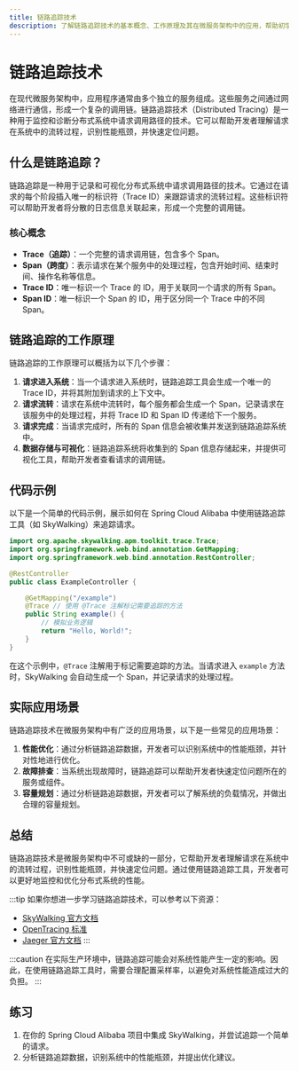 ```yaml
---
title: 链路追踪技术
description: 了解链路追踪技术的基本概念、工作原理及其在微服务架构中的应用，帮助初学者掌握如何通过链路追踪优化系统性能。
---
```


# 链路追踪技术

在现代微服务架构中，应用程序通常由多个独立的服务组成。这些服务之间通过网络进行通信，形成一个复杂的调用链。链路追踪技术（Distributed Tracing）是一种用于监控和诊断分布式系统中请求调用路径的技术。它可以帮助开发者理解请求在系统中的流转过程，识别性能瓶颈，并快速定位问题。

## 什么是链路追踪？

链路追踪是一种用于记录和可视化分布式系统中请求调用路径的技术。它通过在请求的每个阶段插入唯一的标识符（Trace ID）来跟踪请求的流转过程。这些标识符可以帮助开发者将分散的日志信息关联起来，形成一个完整的调用链。

### 核心概念

- **Trace（追踪）**：一个完整的请求调用链，包含多个 Span。
- **Span（跨度）**：表示请求在某个服务中的处理过程，包含开始时间、结束时间、操作名称等信息。
- **Trace ID**：唯一标识一个 Trace 的 ID，用于关联同一个请求的所有 Span。
- **Span ID**：唯一标识一个 Span 的 ID，用于区分同一个 Trace 中的不同 Span。

## 链路追踪的工作原理

链路追踪的工作原理可以概括为以下几个步骤：

1. **请求进入系统**：当一个请求进入系统时，链路追踪工具会生成一个唯一的 Trace ID，并将其附加到请求的上下文中。
2. **请求流转**：请求在系统中流转时，每个服务都会生成一个 Span，记录请求在该服务中的处理过程，并将 Trace ID 和 Span ID 传递给下一个服务。
3. **请求完成**：当请求完成时，所有的 Span 信息会被收集并发送到链路追踪系统中。
4. **数据存储与可视化**：链路追踪系统将收集到的 Span 信息存储起来，并提供可视化工具，帮助开发者查看请求的调用链。

## 代码示例

以下是一个简单的代码示例，展示如何在 Spring Cloud Alibaba 中使用链路追踪工具（如 SkyWalking）来追踪请求。

```java
import org.apache.skywalking.apm.toolkit.trace.Trace;
import org.springframework.web.bind.annotation.GetMapping;
import org.springframework.web.bind.annotation.RestController;

@RestController
public class ExampleController {

    @GetMapping("/example")
    @Trace // 使用 @Trace 注解标记需要追踪的方法
    public String example() {
        // 模拟业务逻辑
        return "Hello, World!";
    }
}
```

在这个示例中，`@Trace` 注解用于标记需要追踪的方法。当请求进入 `example` 方法时，SkyWalking 会自动生成一个 Span，并记录请求的处理过程。

## 实际应用场景

链路追踪技术在微服务架构中有广泛的应用场景，以下是一些常见的应用场景：

1. **性能优化**：通过分析链路追踪数据，开发者可以识别系统中的性能瓶颈，并针对性地进行优化。
2. **故障排查**：当系统出现故障时，链路追踪可以帮助开发者快速定位问题所在的服务或组件。
3. **容量规划**：通过分析链路追踪数据，开发者可以了解系统的负载情况，并做出合理的容量规划。

## 总结

链路追踪技术是微服务架构中不可或缺的一部分，它帮助开发者理解请求在系统中的流转过程，识别性能瓶颈，并快速定位问题。通过使用链路追踪工具，开发者可以更好地监控和优化分布式系统的性能。

:::tip
如果你想进一步学习链路追踪技术，可以参考以下资源：
- [SkyWalking 官方文档](https://skywalking.apache.org/docs/)
- [OpenTracing 标准](https://opentracing.io/)
- [Jaeger 官方文档](https://www.jaegertracing.io/docs/)
:::

:::caution
在实际生产环境中，链路追踪可能会对系统性能产生一定的影响。因此，在使用链路追踪工具时，需要合理配置采样率，以避免对系统性能造成过大的负担。
:::

## 练习

1. 在你的 Spring Cloud Alibaba 项目中集成 SkyWalking，并尝试追踪一个简单的请求。
2. 分析链路追踪数据，识别系统中的性能瓶颈，并提出优化建议。
